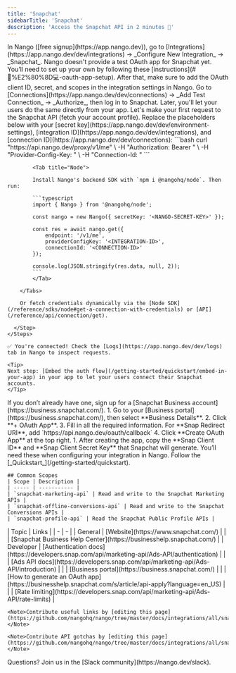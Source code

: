 ```yaml
---
title: 'Snapchat'
sidebarTitle: 'Snapchat'
description: 'Access the Snapchat API in 2 minutes 💨'
---
```


<Tabs>
  <Tab title="🚀 Quickstart">
    <Steps>
      <Step title="Create an integration">
        In Nango ([free signup](https://app.nango.dev)), go to [Integrations](https://app.nango.dev/dev/integrations) -> _Configure New Integration_ -> _Snapchat_. Nango doesn't provide a test OAuth app for Snapchat yet. You’ll need to set up your own by following these [instructions](#🧑%E2%80%8D💻-oauth-app-setup). After that, make sure to add the OAuth client ID, secret, and scopes in the integration settings in Nango.
      </Step>
      <Step title="Authorize Snapchat">
        Go to [Connections](https://app.nango.dev/dev/connections) -> _Add Test Connection_ -> _Authorize_, then log in to Snapchat. Later, you'll let your users do the same directly from your app.
      </Step>
      <Step title="Call the Snapchat API">
        Let's make your first request to the Snapchat API (fetch your account profile). Replace the placeholders below with your [secret key](https://app.nango.dev/dev/environment-settings), [integration ID](https://app.nango.dev/dev/integrations), and [connection ID](https://app.nango.dev/dev/connections):
        <Tabs>
            <Tab title="cURL">
                ```bash
                curl "https://api.nango.dev/proxy/v1/me" \
                  -H "Authorization: Bearer <NANGO-SECRET-KEY>" \
                  -H "Provider-Config-Key: <INTEGRATION-ID>" \
                  -H "Connection-Id: <CONNECTION-ID>"
                ```
            </Tab>

            <Tab title="Node">

            Install Nango's backend SDK with `npm i @nangohq/node`. Then run:

            ```typescript
            import { Nango } from '@nangohq/node';

            const nango = new Nango({ secretKey: '<NANGO-SECRET-KEY>' });

            const res = await nango.get({
                endpoint: '/v1/me',
                providerConfigKey: '<INTEGRATION-ID>',
                connectionId: '<CONNECTION-ID>'
            });

            console.log(JSON.stringify(res.data, null, 2));
            ```
            </Tab>

        </Tabs>

        Or fetch credentials dynamically via the [Node SDK](/reference/sdks/node#get-a-connection-with-credentials) or [API](/reference/api/connection/get).

      </Step>
    </Steps>

    ✅ You're connected! Check the [Logs](https://app.nango.dev/dev/logs) tab in Nango to inspect requests.

    <Tip>
    Next step: [Embed the auth flow](/getting-started/quickstart/embed-in-your-app) in your app to let your users connect their Snapchat accounts.
    </Tip>
  </Tab>

  <Tab title="🧑‍💻 OAuth app setup">
    <Steps>
      <Step title="Create a Snapchat Business account">
        If you don’t already have one, sign up for a [Snapchat Business account](https://business.snapchat.com/).
      </Step>
      <Step title="Create a new Snap Kit OAuth app">
        1. Go to your [Business portal](https://business.snapchat.com/), then select **Business Details**.
        2. Click **+ OAuth App**.
        3. Fill in all the required information. For **Snap Redirect URI**, add `https://api.nango.dev/oauth/callback`
        4. Click **Create OAuth App** at the top right.
      </Step>
      <Step title="Obtain your client credentials">
        1. After creating the app, copy the **Snap Client ID** and **Snap Client Secret Key** that Snapchat will generate. You’ll need these when configuring your integration in Nango.
      </Step>
      <Step title="Next">
        Follow the [_Quickstart_](/getting-started/quickstart).
      </Step>
    </Steps>

    ## Common Scopes
    | Scope | Description |
    | ----- | ----------- |
    | `snapchat-marketing-api` | Read and write to the Snapchat Marketing APIs |
    | `snapchat-offline-conversions-api` | Read and write to the Snapchat Conversions APIs |
    | `snapchat-profile-api` | Read the Snapchat Public Profile APIs |

  </Tab>

  <Tab title="🔗 Useful links">
    | Topic | Links |
    | - | - |
    | General | [Website](https://www.snapchat.com/) |
    | | [Snapchat Business Help Center](https://businesshelp.snapchat.com/) |
    | Developer | [Authentication docs](https://developers.snap.com/api/marketing-api/Ads-API/authentication) |
    | | [Ads API docs](https://developers.snap.com/api/marketing-api/Ads-API/introduction) |
    | | [Business portal](https://business.snapchat.com/) |
    | | [How to generate an OAuth app](https://businesshelp.snapchat.com/s/article/api-apply?language=en_US) |
    | | [Rate limiting](https://developers.snap.com/api/marketing-api/Ads-API/rate-limits) |

    <Note>Contribute useful links by [editing this page](https://github.com/nangohq/nango/tree/master/docs/integrations/all/snapchat.mdx)</Note>
  </Tab>

  <Tab title="🚨 API gotchas">
    
    <Note>Contribute API gotchas by [editing this page](https://github.com/nangohq/nango/tree/master/docs/integrations/all/snapchat.mdx)</Note>
  </Tab>
</Tabs>

<Info>
    Questions? Join us in the [Slack community](https://nango.dev/slack).
</Info>
